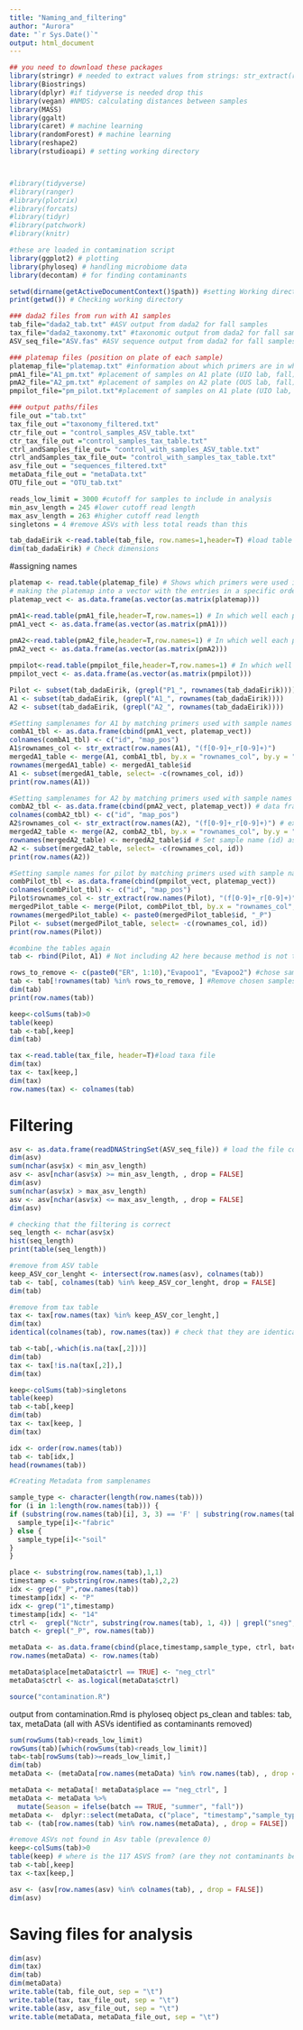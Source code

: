 ---
title: "Naming_and_filtering"
author: "Aurora"
date: "`r Sys.Date()`"
output: html_document
---


```{r Libraries, warning=FALSE, message=FALSE, echo=FALSE}
## you need to download these packages
library(stringr) # needed to extract values from strings: str_extract(row.names(A1), "(f[0-9]+_r[0-9]+)"
library(Biostrings)
library(dplyr) #if tidyverse is needed drop this
library(vegan) #NMDS: calculating distances between samples
library(MASS)
library(ggalt)
library(caret) # machine learning
library(randomForest) # machine learning
library(reshape2)
library(rstudioapi) # setting working directory



#library(tidyverse)
#library(ranger)
#library(plotrix)
#library(forcats)
#library(tidyr)
#library(patchwork)
#library(knitr)

#these are loaded in contamination script
library(ggplot2) # plotting
library(phyloseq) # handling microbiome data
library(decontam) # for finding contaminants
```

```{r setting_WD_to_source_file_location}
setwd(dirname(getActiveDocumentContext()$path)) #setting Working directory
print(getwd()) # Checking working directory
```


```{r file_paths_all_samples_in_dada2_aurora}
### dada2 files from run with A1 samples
tab_file="dada2_tab.txt" #ASV output from dada2 for fall samples
tax_file="dada2_taxonomy.txt" #taxonomic output from dada2 for fall samples
ASV_seq_file="ASV.fas" #ASV sequence output from dada2 for fall samples

### platemap files (position on plate of each sample)
platemap_file="platemap.txt" #information about which primers are in which well in the plate
pmA1_file="A1_pm.txt" #placement of samples on A1 plate (UIO lab, fall)
pmA2_file="A2_pm.txt" #placement of samples on A2 plate (OUS lab, fall)
pmpilot_file="pm_pilot.txt"#placement of samples on A1 plate (UIO lab, summer)

### output paths/files
file_out ="tab.txt"
tax_file_out ="taxonomy_filtered.txt"
ctr_file_out = "control_samples_ASV_table.txt"
ctr_tax_file_out ="control_samples_tax_table.txt"
ctrl_andSamples_file_out= "control_with_samples_ASV_table.txt"
ctrl_andSamples_tax_file_out= "control_with_samples_tax_table.txt"
asv_file_out = "sequences_filtered.txt"
metaData_file_out = "metaData.txt"
OTU_file_out = "OTU_tab.txt"

```



```{r filtering_options}
reads_low_limit = 3000 #cutoff for samples to include in analysis
min_asv_length = 245 #lower cutoff read length
max_asv_length = 263 #higher cutoff read length
singletons = 4 #remove ASVs with less total reads than this
```

```{r load_dada2_tbl_alle_prøver_kjørt_sammen}
tab_dadaEirik <-read.table(tab_file, row.names=1,header=T) #load table file
dim(tab_dadaEirik) # Check dimensions
```

#assigning names

```{r loading_files_needed_for_naming}
platemap <- read.table(platemap_file) # Shows which primers were used in which well of the plate
# making the platemap into a vector with the entries in a specific order
platemap_vect <- as.data.frame(as.vector(as.matrix(platemap)))

pmA1<-read.table(pmA1_file,header=T,row.names=1) # In which well each plate was loaded
pmA1_vect <- as.data.frame(as.vector(as.matrix(pmA1)))
  
pmA2<-read.table(pmA2_file,header=T,row.names=1) # In which well each plate was loaded
pmA2_vect <- as.data.frame(as.vector(as.matrix(pmA2)))

pmpilot<-read.table(pmpilot_file,header=T,row.names=1) # In which well each plate was loaded
pmpilot_vect <- as.data.frame(as.vector(as.matrix(pmpilot)))
```

```{r assigning_names_dada2_with_all_samples}
Pilot <- subset(tab_dadaEirik, (grepl("P1_", rownames(tab_dadaEirik))))
A1 <- subset(tab_dadaEirik, (grepl("A1_", rownames(tab_dadaEirik))))
A2 <- subset(tab_dadaEirik, (grepl("A2_", rownames(tab_dadaEirik))))

#Setting samplenames for A1 by matching primers used with sample names based on position on plate
combA1_tbl <- as.data.frame(cbind(pmA1_vect, platemap_vect)) 
colnames(combA1_tbl) <- c("id", "map_pos")
A1$rownames_col <- str_extract(row.names(A1), "(f[0-9]+_r[0-9]+)")
mergedA1_table <- merge(A1, combA1_tbl, by.x = "rownames_col", by.y = "map_pos")
rownames(mergedA1_table) <- mergedA1_table$id
A1 <- subset(mergedA1_table, select= -c(rownames_col, id))
print(row.names(A1))

#Setting samplenames for A2 by matching primers used with sample names based on position on plate
combA2_tbl <- as.data.frame(cbind(pmA2_vect, platemap_vect)) # data frame where each row is a well on the plate and the 2 columns say which primers were used for that well and the sample that was placed there
colnames(combA2_tbl) <- c("id", "map_pos") 
A2$rownames_col <- str_extract(row.names(A2), "(f[0-9]+_r[0-9]+)") # extracting the primer information (combination of forward and reverse used) from the output sample name (from demultiplexing)
mergedA2_table <- merge(A2, combA2_tbl, by.x = "rownames_col", by.y = "map_pos") # merging the two tables based on primer information
rownames(mergedA2_table) <- mergedA2_table$id # Set sample name (id) as row names
A2 <- subset(mergedA2_table, select= -c(rownames_col, id))
print(row.names(A2))

#Setting sample names for pilot by matching primers used with sample names based on position on plate
combPilot_tbl <- as.data.frame(cbind(pmpilot_vect, platemap_vect)) 
colnames(combPilot_tbl) <- c("id", "map_pos")
Pilot$rownames_col <- str_extract(row.names(Pilot), "(f[0-9]+_r[0-9]+)")
mergedPilot_table <- merge(Pilot, combPilot_tbl, by.x = "rownames_col", by.y = "map_pos")
rownames(mergedPilot_table) <- paste0(mergedPilot_table$id, "_P")
Pilot <- subset(mergedPilot_table, select= -c(rownames_col, id))
print(row.names(Pilot))

#combine the tables again
tab <- rbind(Pilot, A1) # Not including A2 here because method is not the focus
```

```{r remove_samples_not_included_in_project}
rows_to_remove <- c(paste0("ER", 1:10),"Evapoo1", "Evapoo2") #chose samples not wanted in the analysis (from the sequencing run, but not soil samples)
tab <- tab[!rownames(tab) %in% rows_to_remove, ] #Remove chosen samples
dim(tab)
print(row.names(tab))

keep<-colSums(tab)>0 
table(keep)
tab <-tab[,keep]
dim(tab)
```

```{r load_tax_file}
tax <-read.table(tax_file, header=T)#load taxa file
dim(tax)
tax <- tax[keep,]
dim(tax)
row.names(tax) <- colnames(tab)
```

# Filtering

```{r remove_ASV_with_wrong_lenght}
asv <- as.data.frame(readDNAStringSet(ASV_seq_file)) # load the file containing the ASV list and their corresponding sequences
dim(asv)
sum(nchar(asv$x) < min_asv_length) 
asv <- asv[nchar(asv$x) >= min_asv_length, , drop = FALSE]
dim(asv)
sum(nchar(asv$x) > max_asv_length)
asv <- asv[nchar(asv$x) <= max_asv_length, , drop = FALSE]
dim(asv)

# checking that the filtering is correct
seq_length <- nchar(asv$x)
hist(seq_length) 
print(table(seq_length))

#remove from ASV table
keep_ASV_cor_lenght <- intersect(row.names(asv), colnames(tab))
tab <- tab[, colnames(tab) %in% keep_ASV_cor_lenght, drop = FALSE]
dim(tab)

#remove from tax table
tax <- tax[row.names(tax) %in% keep_ASV_cor_lenght,]
dim(tax)
identical(colnames(tab), row.names(tax)) # check that they are identical
```

```{r remove_ASVs_that_cannot_be_assigned_at_phylum_level}
tab <-tab[,-which(is.na(tax[,2]))]
dim(tab)
tax <- tax[!is.na(tax[,2]),]
dim(tax)
```
```{r remove_singletons}
keep<-colSums(tab)>singletons 
table(keep)
tab <-tab[,keep]
dim(tab)
tax <- tax[keep, ]
dim(tax)
```
```{r order_ASV_table}
idx <- order(row.names(tab))
tab <- tab[idx,]
head(rownames(tab))
```




```{r metadata}
#Creating Metadata from samplenames

sample_type <- character(length(row.names(tab)))
for (i in 1:length(row.names(tab))) {
if (substring(row.names(tab)[i], 3, 3) == 'F' | substring(row.names(tab)[i], 2, 2) == '4') {
  sample_type[i]<-"fabric"
} else {
  sample_type[i]<-"soil"
}
}

place <- substring(row.names(tab),1,1)
timestamp <- substring(row.names(tab),2,2)
idx <- grep("_P",row.names(tab))
timestamp[idx] <- "P"
idx <- grep("1",timestamp)
timestamp[idx] <- "14"
ctrl <-  grepl("Nctr", substring(row.names(tab), 1, 4)) | grepl("sneg", row.names(tab))
batch <- grepl("_P", row.names(tab))

metaData <- as.data.frame(cbind(place,timestamp,sample_type, ctrl, batch))
row.names(metaData) <- row.names(tab)

metaData$place[metaData$ctrl == TRUE] <- "neg_ctrl"
metaData$ctrl <- as.logical(metaData$ctrl)

```

```{r contamination}
source("contamination.R") 
```

output from contamination.Rmd is phyloseq object ps_clean and tables: tab, tax, metaData (all with ASVs identified as contaminants removed)

```{r Remove_all_samples_with_<X_reads}
sum(rowSums(tab)<reads_low_limit)
rowSums(tab)[which(rowSums(tab)<reads_low_limit)]
tab<-tab[rowSums(tab)>=reads_low_limit,]
dim(tab)
metaData <- (metaData[row.names(metaData) %in% row.names(tab), , drop = FALSE])


```

```{r removing_control_samples_and_0abundance_ASVs}
metaData <- metaData[! metaData$place == "neg_ctrl", ]
metaData <- metaData %>%
  mutate(Season = ifelse(batch == TRUE, "summer", "fall"))
metaData <-  dplyr::select(metaData, c("place", "timestamp","sample_type", "Season"))
tab <- (tab[row.names(tab) %in% row.names(metaData), , drop = FALSE])

#remove ASVs not found in Asv table (prevalence 0)
keep<-colSums(tab)>0 
table(keep) # where is the 117 ASVS from? (are they not contaminants because they are only present in controll samples not in actual samples?)
tab <-tab[,keep] 
tax <-tax[keep,]
```

```{r filtering_sequence_table}
asv <- (asv[row.names(asv) %in% colnames(tab), , drop = FALSE])
dim(asv)
```



# Saving files for analysis

```{r save_filtered_tbl}
dim(asv)
dim(tax)
dim(tab)
dim(metaData)
write.table(tab, file_out, sep = "\t")
write.table(tax, tax_file_out, sep = "\t")
write.table(asv, asv_file_out, sep = "\t")
write.table(metaData, metaData_file_out, sep = "\t")
```